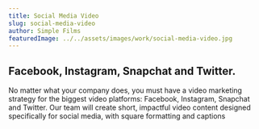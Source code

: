 ```yaml
---
title: Social Media Video
slug: social-media-video
author: Simple Films
featuredImage: ../../assets/images/work/social-media-video.jpg
---
```


## Facebook, Instagram, Snapchat and Twitter.
No matter what your company does, you must have a video marketing strategy for the biggest 
video platforms: Facebook, Instagram, Snapchat and Twitter. Our team will create short, 
impactful video content designed specifically for social media, with square formatting and captions